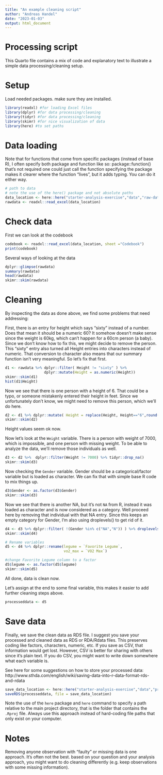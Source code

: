 ```yaml
---
title: "An example cleaning script"
author: "Andreas Handel"
date: "2023-01-03"
output: html_document
---
```


# Processing script

This Quarto file contains a mix of code and explanatory text to illustrate a simple data processing/cleaning setup.


# Setup

Load needed packages. make sure they are installed.

```r
library(readxl) #for loading Excel files
library(dplyr) #for data processing/cleaning
library(tidyr) #for data processing/cleaning
library(skimr) #for nice visualization of data 
library(here) #to set paths
```


# Data loading

Note that for functions that come from specific packages (instead of base R), I often specify both package and function like so:
package::function() that's not required one could just call the function specifying the package makes it clearer where the function "lives",
but it adds typing. You can do it either way.

```r
# path to data
# note the use of the here() package and not absolute paths
data_location <- here::here("starter-analysis-exercise","data","raw-data","exampledata2.xlsx")
rawdata <- readxl::read_excel(data_location)
```


# Check data

First we can look at the codebook

```r
codebook <- readxl::read_excel(data_location, sheet ="Codebook")
print(codebook)
```


Several ways of looking at the data

```r
dplyr::glimpse(rawdata)
summary(rawdata)
head(rawdata)
skimr::skim(rawdata)
```



# Cleaning

By inspecting the data as done above, we find some problems that need addressing:

First, there is an entry for height which says "sixty" instead of a number. 
Does that mean it should be a numeric 60? It somehow doesn't make sense since the weight is 60kg, which can't happen for a 60cm person (a baby).
Since we don't know how to fix this, we might decide to remove the person. This "sixty" entry also turned all Height entries into characters instead of numeric. That conversion to character also means that our summary function isn't very meaningful. So let's fix that first.

```r
d1 <- rawdata %>% dplyr::filter( Height != "sixty" ) %>% 
                  dplyr::mutate(Height = as.numeric(Height))
skimr::skim(d1)
hist(d1$Height)
```

Now we see that there is one person with a height of 6. That could be a typo, or someone mistakenly entered their height in feet. Since we unfortunately don't know, we might need to remove this person, which we'll do here.

```r
d2 <- d1 %>% dplyr::mutate( Height = replace(Height, Height=="6",round(6*30.48,0)) )
skimr::skim(d2)
```

Height values seem ok now.

Now let's look at the `Weight` variable. There is a person with weight of 7000, which is impossible, and one person with missing weight.
To be able to analyze the data, we'll remove those individuals as well.

```r
d3 <- d2 %>%  dplyr::filter(Weight != 7000) %>% tidyr::drop_na()
skimr::skim(d3)
```

Now checking the `Gender` variable. Gender should be a categorical/factor variable but is loaded as character. We can fix that with simple base R code to mix things up.

```r
d3$Gender <- as.factor(d3$Gender)  
skimr::skim(d3)
```



Now we see that there is another NA, but it's not `NA` from R, instead it was loaded as character and is now considered as a category.
Well proceed here by removing that individual with that NA entry. Since this keeps an empty category for Gender, I'm also using droplevels() to get rid of it.

```r
d4 <- d3 %>% dplyr::filter( !(Gender %in% c("NA","N")) ) %>% droplevels()
skimr::skim(d4)
```

```r
# Rename variables 
d5 <- d4 %>% dplyr::rename(legume = `Favorite Legume`,
                           vo2_max = `VO2 Max`)

#change Favorite Legume column to a factor
d5$legume <- as.factor(d5$legume)  
skimr::skim(d5)
```

All done, data is clean now. 

Let's assign at the end to some final variable, this makes it easier to add further cleaning steps above.

```r
processeddata <- d5
```


# Save data 

Finally, we save the clean data as RDS file. I suggest you save your processed and cleaned data as RDS or RDA/Rdata files. 
This preserves coding like factors, characters, numeric, etc.  If you save as CSV, that information would get lost.
However, CSV is better for sharing with others since it's plain text. If you do CSV, you might want to write down somewhere what each variable is.

See here for some suggestions on how to store your processed data:
http://www.sthda.com/english/wiki/saving-data-into-r-data-format-rds-and-rdata

```r
save_data_location <- here::here("starter-analysis-exercise","data","processed-data","processeddata2.rds")
saveRDS(processeddata, file = save_data_location)
```

Note the use of the `here` package and `here` command to specify a path relative to the main project directory, that is the folder that contains the `.Rproj` file. Always use this approach instead of hard-coding file paths that only exist on your computer.



# Notes

Removing anyone observation with "faulty" or missing data is one approach. It's often not the best. based on your question and your analysis approach, you might want to do cleaning differently (e.g. keep observations with some missing information).



